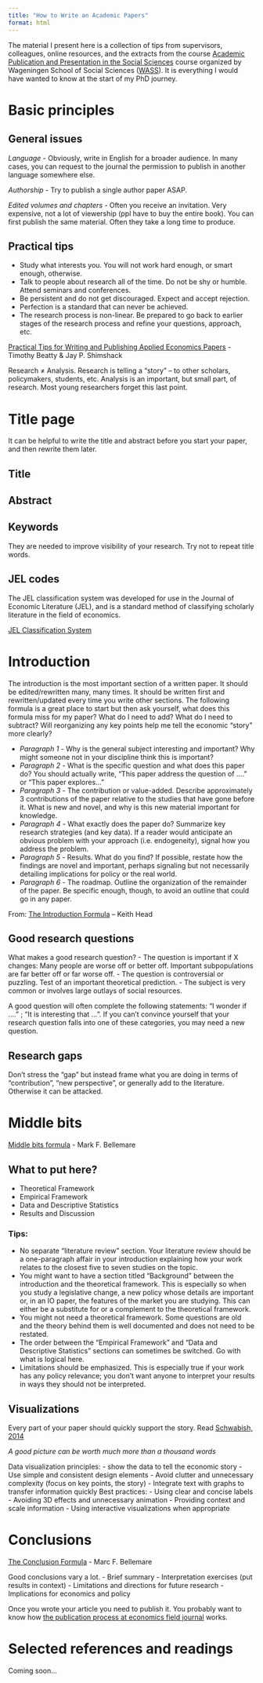 ```yaml
---
title: "How to Write an Academic Papers"
format: html
---
```


The material I present here is a collection of tips from supervisors, colleagues, online resources, and the extracts from the course [Academic Publication and Presentation in the Social Sciences](https://www.wur.nl/en/activity/academic-publication-and-presentation-in-the-social-sciences-4-ects.htm) course organized by Wageningen School of Social Sciences ([WASS](https://www.wur.nl/en/show/wageningen-school-of-social-sciences-wass.htm)). It is everything I would have wanted to know at the start of my PhD journey.

# Basic principles

## General issues

*Language* - Obviously, write in English for a broader audience. In many cases, you can request to the journal the permission to publish in another language somewhere else.

*Authorship* - Try to publish a single author paper ASAP.

*Edited volumes and chapters* - Often you receive an invitation. Very expensive, not a lot of viewership (ppl have to buy the entire book). You can first publish the same material. Often they take a long time to produce. 

## Practical tips 

-	Study what interests you. You will not work hard enough, or smart enough, otherwise. 
-	Talk to people about research all of the time. Do not be shy or humble. Attend seminars and conferences. 
-	Be persistent and do not get discouraged. Expect and accept rejection. 
-	Perfection is a standard that can never be achieved. 
-	The research process is non-linear. Be prepared to go back to earlier stages of the research process and refine your questions, approach, etc.

[Practical Tips for Writing and Publishing Applied Economics Papers](https://static1.squarespace.com/static/55e8ab64e4b0b55649c4ab64/t/59d73b99f43b5586a0484a22/1507277732282/beatty_shimshack_applied_econ_papers.pdf) - Timothy Beatty & Jay P. Shimshack 

Research ≠ Analysis. Research is telling a “story” – to other scholars, policymakers, students, etc. Analysis is an important, but small part, of research. Most young researchers forget this last point.

# Title page

It can be helpful to write the title and abstract before you start your paper, and then rewrite them later.

## Title 

## Abstract

## Keywords

They are needed to improve visibility of your research. Try not to repeat title words.

## JEL codes

The JEL classification system was developed for use in the Journal of Economic Literature (JEL), and is a standard method of classifying scholarly literature in the field of economics.

[JEL Classification System](https://www.aeaweb.org/econlit/jelCodes.php?view=jel)

# Introduction

The introduction is the most important section of a written paper. It should be edited/rewritten many, many times. It should be written first and rewritten/updated every time you write other sections. The following formula is a great place to start but then ask yourself, what does this formula miss for my paper? What do I need to add? What do I need to subtract? Will reorganizing any key points help me tell the economic “story” more clearly?

- *Paragraph 1* - Why is the general subject interesting and important? Why might someone not in your discipline think this is important? 
- *Paragraph 2* - What is the specific question and what does this paper do? You should actually write, “This paper address the question of ….” or “This paper explores…” 
- *Paragraph 3* - The contribution or value-added. Describe approximately 3 contributions of the paper relative to the studies that have gone before it. What is new and novel, and why is this new material important for knowledge. 
- *Paragraph 4* - What exactly does the paper do? Summarize key research strategies (and key data). If a reader would anticipate an obvious problem with your approach (i.e. endogeneity), signal how you address the problem.
- *Paragraph 5* - Results. What do you find? If possible, restate how the findings are novel and important, perhaps signaling but not necessarily detailing implications for policy or the real world. 
- *Paragraph 6* - The roadmap. Outline the organization of the remainder of the paper. Be specific enough, though, to avoid an outline that could go in any paper.

From: [The Introduction Formula](https://blogs.ubc.ca/khead/research/research-advice/formula) – Keith Head 

## Good research questions

What makes a good research question? 
-	The question is important if X changes: Many people are worse off or better off. Important subpopulations are far better off or far worse off. 
-	The question is controversial or puzzling. Test of an important theoretical prediction. 
-	The subject is very common or involves large outlays of social resources. 

A good question will often complete the following statements: “I wonder if ….” ; “It is interesting that …”. If you can’t convince yourself that your research question falls into one of these categories, you may need a new question.

## Research gaps

Don’t stress the “gap” but instead frame what you are doing in terms of “contribution”, “new perspective”, or generally add to the literature. Otherwise it can be attacked. 

# Middle bits 

[Middle bits formula](https://marcfbellemare.com/wordpress/12797) - Mark F. Bellemare

## What to put here?

- Theoretical Framework
- Empirical Framework
- Data and Descriptive Statistics
- Results and Discussion

### Tips:
- No separate “literature review” section. Your literature review should be a one-paragraph affair in your introduction explaining how your work relates to the closest five to seven studies on the topic.
- You might want to have a section titled “Background” between the introduction and the theoretical framework. This is especially so when you study a legislative change, a new policy whose details are important or, in an IO paper, the features of the market you are studying. This can either be a substitute for or a complement to the theoretical framework.
- You might not need a theoretical framework. Some questions are old and the theory behind them is well documented and does not need to be restated.
- The order between the “Empirical Framework” and “Data and Descriptive Statistics” sections can sometimes be switched. Go with what is logical here.
- Limitations should be emphasized. This is especially true if your work has any policy relevance; you don’t want anyone to interpret your results in ways they should not be interpreted.

## Visualizations 

Every part of your paper should quickly support the story. Read [Schwabish, 2014](https://www-aeaweb-org.ezproxy.library.wur.nl/articles?id=10.1257/jep.28.1.209)

*A good picture can be worth much more than a thousand words*<br>

Data visualization principles: 
-	show the data to tell the economic story
-	Use simple and consistent design elements 
-	Avoid clutter and unnecessary complexity (focus on key points, the story)
-	Integrate text with graphs to transfer information quickly
Best practices: 
-	Using clear and concise labels
-	Avoiding 3D effects and unnecessary animation
-	Providing context and scale information
-	Using interactive visualizations when appropriate

# Conclusions

[The Conclusion Formula](https://marcfbellemare.com/wordpress/12060) - Marc F. Bellemare

Good conclusions vary a lot. 
-	Brief summary 
-	Interpretation exercises (put results in context) 
-	Limitations and directions for future research 
-	Implications for economics and policy

Once you wrote your article you need to publish it. You probably want to know how [the publication process at economics field journal](publication_process.html) works.

# Selected references and readings

Coming soon...